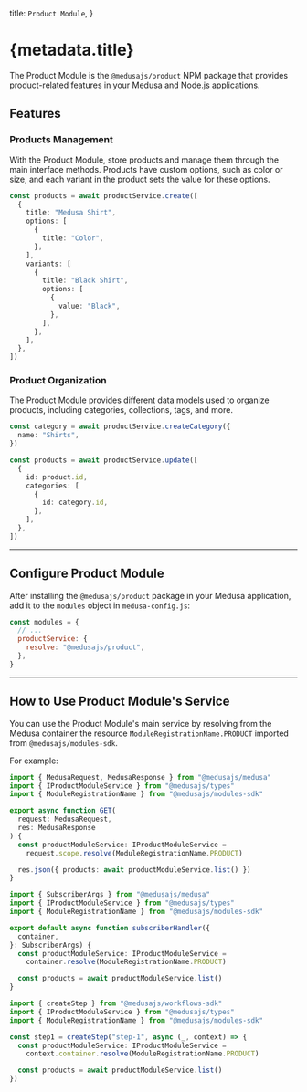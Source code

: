 
  title: `Product Module`,
}

# {metadata.title}

The Product Module is the `@medusajs/product` NPM package that provides product-related features in your Medusa and Node.js applications.

## Features

### Products Management

With the Product Module, store products and manage them through the main interface methods. Products have custom options, such as color or size, and each variant in the product sets the value for these options.

```ts
const products = await productService.create([
  {
    title: "Medusa Shirt",
    options: [
      {
        title: "Color",
      },
    ],
    variants: [
      {
        title: "Black Shirt",
        options: [
          {
            value: "Black",
          },
        ],
      },
    ],
  },
])
```

### Product Organization

The Product Module provides different data models used to organize products, including categories, collections, tags, and more.

```ts
const category = await productService.createCategory({
  name: "Shirts",
})

const products = await productService.update([
  {
    id: product.id,
    categories: [
      {
        id: category.id,
      },
    ],
  },
])
```

---

## Configure Product Module

After installing the `@medusajs/product` package in your Medusa application, add it to the `modules` object in `medusa-config.js`:

```js title="medusa-config.js"
const modules = {
  // ...
  productService: {
    resolve: "@medusajs/product",
  },
}
```

---

## How to Use Product Module's Service

You can use the Product Module's main service by resolving from the Medusa container the resource `ModuleRegistrationName.PRODUCT` imported from `@medusajs/modules-sdk`.

For example:

<CodeTabs groupId="resource-type">
  <CodeTab label="API Route" value="api-route">

  ```ts title="src/api/store/custom/route.ts"
  import { MedusaRequest, MedusaResponse } from "@medusajs/medusa"
  import { IProductModuleService } from "@medusajs/types"
  import { ModuleRegistrationName } from "@medusajs/modules-sdk"

  export async function GET(
    request: MedusaRequest,
    res: MedusaResponse
  ) {
    const productModuleService: IProductModuleService =
      request.scope.resolve(ModuleRegistrationName.PRODUCT)

    res.json({ products: await productModuleService.list() })
  }
  ```

  </CodeTab>
  <CodeTab label="Subscriber" value="subscribers">

  ```ts title="src/subscribers/custom-handler.ts"
  import { SubscriberArgs } from "@medusajs/medusa"
  import { IProductModuleService } from "@medusajs/types"
  import { ModuleRegistrationName } from "@medusajs/modules-sdk"

  export default async function subscriberHandler({
    container,
  }: SubscriberArgs) {
    const productModuleService: IProductModuleService =
      container.resolve(ModuleRegistrationName.PRODUCT)

    const products = await productModuleService.list()
  }
  ```

  </CodeTab>
  <CodeTab label="Workflow Step" value="workflow-step">

  ```ts title="src/workflows/hello-world/step1.ts"
  import { createStep } from "@medusajs/workflows-sdk"
  import { IProductModuleService } from "@medusajs/types"
  import { ModuleRegistrationName } from "@medusajs/modules-sdk"

  const step1 = createStep("step-1", async (_, context) => {
    const productModuleService: IProductModuleService =
      context.container.resolve(ModuleRegistrationName.PRODUCT)

    const products = await productModuleService.list()
  })
  ```

  </CodeTab>
</CodeTabs>
